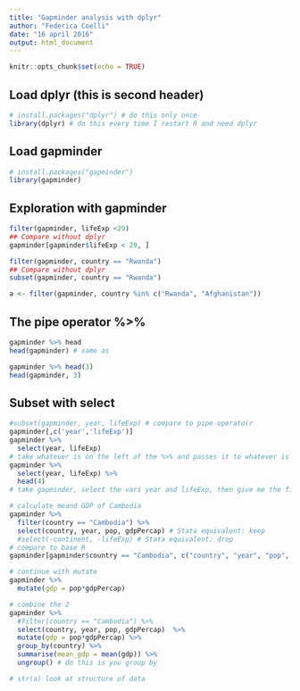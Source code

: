 ```yaml
---
title: "Gapminder analysis with dplyr"
author: "Federica Coelli"
date: "16 april 2016"
output: html_document
---
```


```r
knitr::opts_chunk$set(echo = TRUE) 
```

## Load dplyr (this is second header)

```r
# install.packages("dplyr") # do this only once
library(dplyr) # do this every time I restart R and need dplyr

```

## Load gapminder

```r
# install.packages("gapminder")
library(gapminder)
```

## Exploration with gapminder

```r
filter(gapminder, lifeExp <29)
## Compare without dplyr
gapminder[gapminder$lifeExp < 29, ]

filter(gapminder, country == "Rwanda")
## Compare without dplyr
subset(gapminder, country == "Rwanda")

a <- filter(gapminder, country %in% c("Rwanda", "Afghanistan"))

```


## The pipe operator %>%
```r
gapminder %>% head
head(gapminder) # same as

gapminder %>% head(3)
head(gapminder, 3)
```


## Subset with select
```r
#subset(gapminder, year, lifeExp) # compare to pipe operato(r
gapminder[,c('year','lifeExp')]
gapminder %>%
  select(year, lifeExp)
# take whatever is on the left of the %>% and passes it to whatever is on the right as the first argument
gapminder %>% 
  select(year, lifeExp) %>%
  head(4)
# take gapminder, select the vars year and lifeExp, then give me the first 4 rows

# calculate meand GDP of Cambodia
gapminder %>%
  filter(country == "Cambodia") %>% 
  select(country, year, pop, gdpPercap) # Stata equivalent: keep
  #select(-continent, -lifeExp) # Stata equivalent: drop
# compare to base R
gapminder[gapminder$country == "Cambodia", c("country", "year", "pop", "gdpPercap")]

# continue with mutate
gapminder %>%
  mutate(gdp = pop*gdpPercap)

# combine the 2
gapminder %>%
  #filter(country == "Cambodia") %>% 
  select(country, year, pop, gdpPercap)  %>% 
  mutate(gdp = pop*gdpPercap) %>% 
  group_by(country) %>%
  summarise(mean_gdp = mean(gdp)) %>% 
  ungroup() # do this is you group by

# str(a) look at structure of data




```




